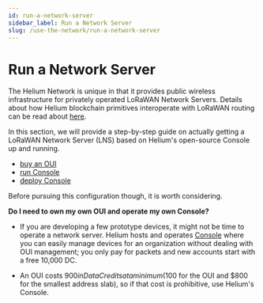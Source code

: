 ```yaml
---
id: run-a-network-server
sidebar_label: Run a Network Server
slug: /use-the-network/run-a-network-server
---
```


# Run a Network Server

The Helium Network is unique in that it provides public wireless infrastructure
for privately operated LoRaWAN Network Servers. Details about how Helium
blockchain primitives interoperate with LoRaWAN routing can be read about
[here](/lorawan-on-helium).

In this section, we will provide a step-by-step guide on actually getting a
LoRaWAN Network Server (LNS) based on Helium's open-source Console up and
running.

- [buy an OUI](/use-the-network/buy-an-oui)
- [run Console](/use-the-network/run-console)
- [deploy Console](/use-the-network/deploy-console)

Before pursuing this configuration though, it is worth considering.

**Do I need to own my own OUI and operate my own Console?**

- If you are developing a few prototype devices, it might not be time to operate
  a network server. Helium hosts and operates
  [Console](/use-the-network/console) where you can easily manage devices for an
  organization without dealing with OUI management; you only pay for packets and
  new accounts start with a free 10,000 DC.

- An OUI costs $900 in Data Credits at a minimum ($100 for the OUI and $800 for
  the smallest address slab), so if that cost is prohibitive, use Helium's
  Console.
